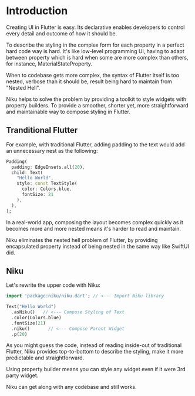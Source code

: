 # Introduction
Creating UI in Flutter is easy. Its declarative enables developers to control every detail and outcome of how it should be.

To describe the styling in the complex form for each property in a perfect hard code way is hard.
It's like low-level programming UI, having to adapt between property which is hard when some are more complex than others, for instance, MaterialStateProperty.

When to codebase gets more complex, the syntax of Flutter itself is too nested, verbose than it should be, result being hard to maintain from "Nested Hell".

Niku helps to solve the problem by providing a toolkit to style widgets with property builders.
To provide a smoother, shorter yet, more straightforward and maintainable way to compose styling in Flutter.

## Tranditional Flutter

For example, with traditional Flutter, adding padding to the text would add an unnecessary nest as the following:
```dart
Padding(
  padding: EdgeInsets.all(20),
  child: Text(
    "Hello World",
    style: const TextStyle(
      color: Colors.blue,
      fontSize: 21
    ),
  ),
);
```

In a real-world app, composing the layout becomes complex quickly as it becomes more and more nested means it's harder to read and maintain.

Niku eliminates the nested hell problem of Flutter, by providing encapsulated property instead of being nested in the same way like SwiftUI did.

## Niku

Let's rewrite the upper code with Niku:
```dart
import 'package:niku/niku.dart'; // <--- Import Niku library

Text("Hello World")
  .asNiku()   // <--- Compose Styling of Text
  .color(Colors.blue)
  .fontSize(21)
  .niku()       // <--- Compose Parent Widget
  .p(20)
```

As you might guess the code, instead of reading inside-out of traditional Flutter, Niku provides top-to-bottom to describe the styling, make it more predictable and straightforward.

Using property builder means you can style any widget even if it were 3rd party widget.

Niku can get along with any codebase and still works.